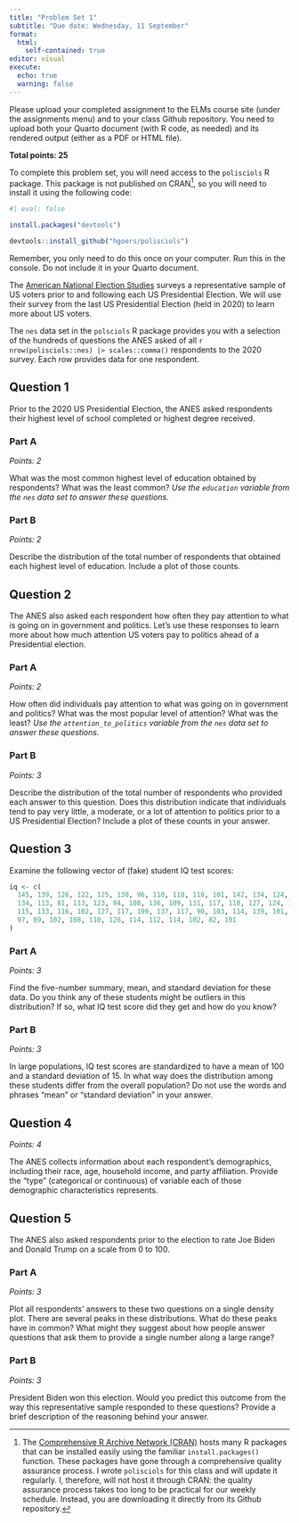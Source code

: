 ```yaml
---
title: "Problem Set 1"
subtitle: "Due date: Wednesday, 11 September"
format: 
  html:
    self-contained: true
editor: visual
execute: 
  echo: true
  warning: false
---
```


Please upload your completed assignment to the ELMs course site (under the assignments menu) and to your class Github repository. You need to upload both your Quarto document (with R code, as needed) and its rendered output (either as a PDF or HTML file).

**Total points: 25**

::: callout-note
To complete this problem set, you will need access to the `polisciols` R package. This package is not published on CRAN[^1], so you will need to install it using the following code:

```r
#| eval: false

install.packages("devtools")

devtools::install_github("hgoers/polisciols")
```

Remember, you only need to do this once on your computer. Run this in the console. Do not include it in your Quarto document.
:::

[^1]: The [Comprehensive R Archive Network (CRAN)](https://cran.r-project.org/) hosts many R packages that can be installed easily using the familiar `install.packages()` function. These packages have gone through a comprehensive quality assurance process. I wrote `polisciols` for this class and will update it regularly. I, therefore, will not host it through CRAN: the quality assurance process takes too long to be practical for our weekly schedule. Instead, you are downloading it directly from its Github repository.

The [American National Election Studies](https://electionstudies.org/) surveys a representative sample of US voters prior to and following each US Presidential Election. We will use their survey from the last US Presidential Election (held in 2020) to learn more about US voters.

::: callout-tip
The `nes` data set in the `polsciols` R package provides you with a selection of the hundreds of questions the ANES asked of all `r nrow(polisciols::nes) |> scales::comma()` respondents to the 2020 survey. Each row provides data for one respondent.
:::

## Question 1

Prior to the 2020 US Presidential Election, the ANES asked respondents their highest level of school completed or highest degree received.  

### Part A

*Points: 2*

What was the most common highest level of education obtained by respondents? What was the least common? *Use the `education` variable from the `nes` data set to answer these questions.*

### Part B

*Points: 2*

Describe the distribution of the total number of respondents that obtained each highest level of education. Include a plot of those counts.

## Question 2

The ANES also asked each respondent how often they pay attention to what is going on in government and politics. Let's use these responses to learn more about how much attention US voters pay to politics ahead of a Presidential election.

### Part A

*Points: 2*

How often did individuals pay attention to what was going on in government and politics? What was the most popular level of attention? What was the least? *Use the `attention_to_politics` variable from the `nes` data set to answer these questions.*

### Part B

*Points: 3*

Describe the distribution of the total number of respondents who provided each answer to this question. Does this distribution indicate that individuals tend to pay very little, a moderate, or a lot of attention to politics prior to a US Presidential Election? Include a plot of these counts in your answer.

## Question 3

Examine the following vector of (fake) student IQ test scores:

```r
iq <- c(
  145, 139, 126, 122, 125, 130, 96, 110, 118, 118, 101, 142, 134, 124, 112, 109, 
  134, 113, 81, 113, 123, 94, 100, 136, 109, 131, 117, 110, 127, 124, 106, 124, 
  115, 133, 116, 102, 127, 117, 109, 137, 117, 90, 103, 114, 139, 101, 122, 105, 
  97, 89, 102, 108, 110, 128, 114, 112, 114, 102, 82, 101
)
```

### Part A

*Points: 3*

Find the five-number summary, mean, and standard deviation for these data. Do you think any of these students might be outliers in this distribution? If so, what IQ test score did they get and how do you know?

### Part B

*Points: 3*

In large populations, IQ test scores are standardized to have a mean of 100 and a standard deviation of 15. In what way does the distribution among these students differ from the overall population? Do not use the words and phrases "mean" or "standard deviation" in your answer.

## Question 4

*Points: 4*

The ANES collects information about each respondent's demographics, including their race, age, household income, and party affiliation. Provide the "type" (categorical or continuous) of variable each of those demographic characteristics represents.

## Question 5

The ANES also asked respondents prior to the election to rate Joe Biden and Donald Trump on a scale from 0 to 100. 

### Part A

*Points: 3*

Plot all respondents' answers to these two questions on a single density plot. There are several peaks in these distributions. What do these peaks have in common? What might they suggest about how people answer questions that ask them to provide a single number along a large range?

### Part B

*Points: 3*

President Biden won this election. Would you predict this outcome from the way this representative sample responded to these questions? Provide a brief description of the reasoning behind your answer.
